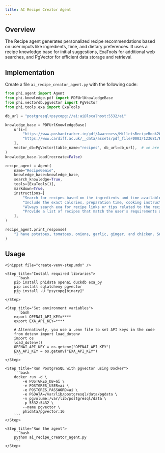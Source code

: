 ```yaml
---
title: AI Recipe Creator Agent
---
```


## Overview

The Recipe agent generates personalized recipe recommendations based on user inputs like ingredients, time, and dietary preferences. It uses a recipe knowledge base for initial suggestions, ExaTools for additional web searches, and PgVector for efficient data storage and retrieval.

## Implementation

Create a file `ai_recipe_creator_agent.py` with the following code:

```python ai_recipe_creator_agent.py
from phi.agent import Agent
from phi.knowledge.pdf import PDFUrlKnowledgeBase
from phi.vectordb.pgvector import PgVector
from phi.tools.exa import ExaTools

db_url = "postgresql+psycopg://ai:ai@localhost:5532/ai"

knowledge_base = PDFUrlKnowledgeBase(
    urls=[
        "https://www.poshantracker.in/pdf/Awareness/MilletsRecipeBook2023_Low%20Res_V5.pdf",
        "https://www.cardiff.ac.uk/__data/assets/pdf_file/0003/123681/Recipe-Book.pdf",
    ],
    vector_db=PgVector(table_name="recipes", db_url=db_url),  # we are using PgVector here, you can also use other vector dbs
)
knowledge_base.load(recreate=False)

recipe_agent = Agent(
    name="RecipeGenie",
    knowledge_base=knowledge_base,
    search_knowledge=True,
    tools=[ExaTools()],
    markdown=True,
    instructions=[
        "Search for recipes based on the ingredients and time available from the knowledge base.",
        "Include the exact calories, preparation time, cooking instructions, and highlight allergens for the recommended recipes.",
        "Always search exa for recipe links or tips related to the recipes apart from knowledge base.",
        "Provide a list of recipes that match the user's requirements and preferences.",
    ],
)

recipe_agent.print_response(
    "I have potatoes, tomatoes, onions, garlic, ginger, and chicken. Suggest me a quick recipe for dinner", stream=True
)
```

## Usage

<Steps>

    <Snippet file="create-venv-step.mdx" />

    <Step title="Install required libraries">
        ```bash
        pip install phidata openai duckdb exa_py
        pip install sqlalchemy pgvector
        pip install -U "psycopg[binary]"
        ```
    </Step>

    <Step title="Set environment variables">
        ```bash
        export OPENAI_API_KEY=****
        export EXA_API_KEY=****

        # Alternatively, you use a .env file to set API keys in the code
        from dotenv import load_dotenv
        import os
        load_dotenv()
        OPENAI_API_KEY = os.getenv("OPENAI_API_KEY")
        EXA_API_KEY = os.getenv("EXA_API_KEY")
        ```
    </Step>

    <Step title="Run PostgreSQL with pgvector using Docker">
        ```bash
        docker run -d \                       
            -e POSTGRES_DB=ai \
            -e POSTGRES_USER=ai \
            -e POSTGRES_PASSWORD=ai \
            -e PGDATA=/var/lib/postgresql/data/pgdata \
            -v pgvolume:/var/lib/postgresql/data \
            -p 5532:5432 \
            --name pgvector \
            phidata/pgvector:16
        ```
    </Step>

    <Step title="Run the agent">
        ```bash
        python ai_recipe_creator_agent.py
        ```
    </Step>

</Steps>
